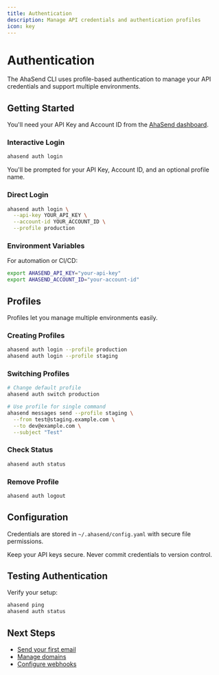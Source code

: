 ```yaml
---
title: Authentication
description: Manage API credentials and authentication profiles
icon: key
---
```


# Authentication

The AhaSend CLI uses profile-based authentication to manage your API credentials and support multiple environments.

## Getting Started

You'll need your API Key and Account ID from the [AhaSend dashboard](https://dash.ahasend.com).

### Interactive Login

```bash
ahasend auth login
```

You'll be prompted for your API Key, Account ID, and an optional profile name.

### Direct Login

```bash
ahasend auth login \
  --api-key YOUR_API_KEY \
  --account-id YOUR_ACCOUNT_ID \
  --profile production
```

### Environment Variables

For automation or CI/CD:

```bash
export AHASEND_API_KEY="your-api-key"
export AHASEND_ACCOUNT_ID="your-account-id"
```

## Profiles

Profiles let you manage multiple environments easily.

### Creating Profiles

```bash
ahasend auth login --profile production
ahasend auth login --profile staging
```

### Switching Profiles

```bash
# Change default profile
ahasend auth switch production

# Use profile for single command
ahasend messages send --profile staging \
  --from test@staging.example.com \
  --to dev@example.com \
  --subject "Test"
```

### Check Status

```bash
ahasend auth status
```

### Remove Profile

```bash
ahasend auth logout
```

## Configuration

Credentials are stored in `~/.ahasend/config.yaml` with secure file permissions.

<Warning>
Keep your API keys secure. Never commit credentials to version control.
</Warning>

## Testing Authentication

Verify your setup:

```bash
ahasend ping
ahasend auth status
```

## Next Steps

- [Send your first email](/cli/quickstart)
- [Manage domains](/cli/commands/domains)
- [Configure webhooks](/cli/commands/webhooks)